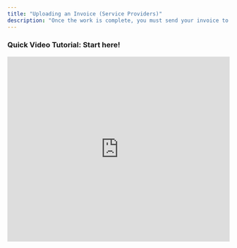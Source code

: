 ```yaml
---
title: "Uploading an Invoice (Service Providers)"
description: "Once the work is complete, you must send your invoice to get paid. Here’s the step-by-step guide on how you can submit an invoice."
---
```


### <Icon icon="camera-movie" iconType="sharp-duotone-solid" color="#ff9b8a" size={25} /> **Quick Video Tutorial: Start here\!**

<iframe width="100%" height="420" src="https://www.youtube.com/embed/IdWd1oRy6vg" title="How to Upload an Invoice" frameborder="0" allow="accelerometer; autoplay; clipboard-write; encrypted-media; gyroscope; picture-in-picture; web-share" referrerpolicy="strict-origin-when-cross-origin" allowfullscreen />

### **Steps to Upload an Invoice**

From your Service Provider dashboard, click on the **Work Order number** under **Other Work Orders status.**

<Frame>
  ![](/images/rtaImage-132.jpg)
</Frame>

The next page will show the work order details such as **Order numbe**r, **work order description**, etc. Click on **Provide Work Order Update**.

<Frame>
  ![](/images/rtaImage-133.jpg)
</Frame>

The page will redirect you to the options for updating the job. Click on **Add Invoice** under the Files section.

<Frame>
  ![](/images/rtaImage-134.jpg)
</Frame>

On the next page, you will see options for submitting the invoice. You can either email the invoice to [**invoices@latchel.com**](mailto:invoices@latchel.com), create an invoice, or upload an invoice. In this example, choose **Upload Invoice**.

<Frame>
  ![](/images/rtaImage-135.jpg)
</Frame>

Fill in the information before uploading the invoice.

- Enter the total amount for the invoice: the total cost to complete the job.
- Memo Optional: note what is the invoice for.
- Toggle No or Yes if encountered damage may have been caused by the resident: The property manager may use this as a reference if they need to bill back the resident.

Then click on **Next.**

<Frame>
  ![](/images/rtaImage-136.jpg)
</Frame>

Continue by selecting **Choose File**, and your **computer folders** will appear. Choose the invoices and files you want to upload, then click on Open.

<Frame>
  ![](/images/rtaImage-137.jpg)
</Frame>

Finalize the details of the invoice then click on **Submit Invoice.**

<Frame>
  ![](/images/rtaImage-138.jpg)
</Frame>

<Check>
  A notification box will appear, confirming the receipt of the invoice. Reminders will also be displayed on how to get paid faster.
</Check>

If the job is complete, click on **Yes, It's done**, and the work order status will change to **Completed.** If a follow-up job is required, click on **There's More To Do**, and the work order **will remain open** to repeat the flow, such as rescheduling with the resident.

<Frame>
  ![](/images/rtaImage-139.jpg)
</Frame>